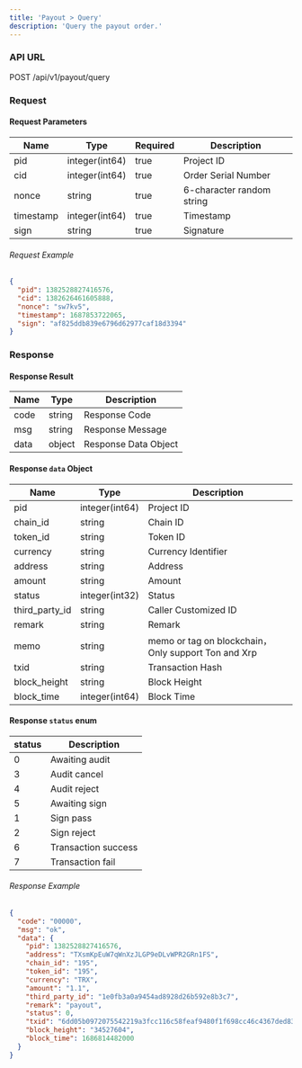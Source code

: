 ```yaml
---
title: 'Payout > Query'
description: 'Query the payout order.'
---
```


### API URL

POST /api/v1/payout/query

### Request

#### Request Parameters
| Name       | Type           | Required | Description          |
|------------|----------------|----------|----------------------|
| pid        | integer(int64) | true     | Project ID           |
| cid        | integer(int64) | true     | Order Serial Number  |
| nonce      | string         | true     | 6-character random string |
| timestamp  | integer(int64) | true     | Timestamp            |
| sign       | string         | true     | Signature            |


###### Request Example

```json
{
  "pid": 1382528827416576,
  "cid": 1382626461605888,
  "nonce": "sw7kv5",
  "timestamp": 1687853722065,
  "sign": "af825ddb839e6796d62977caf18d3394"
}
```

### Response

#### Response Result

| Name  | Type     | Description          |
| ----- | ------ | --------------------- |
| code  | string | Response Code           |
| msg   | string | Response Message        |
| data  | object | Response Data Object    |

#### Response `data` Object

| Name           | Type           | Description            |
|----------------|----------------|------------------------|
| pid            | integer(int64) | Project ID             |
| chain_id       | string         | Chain ID               |
| token_id       | string         | Token ID               |
| currency       | string         | Currency Identifier    |
| address        | string         | Address                |
| amount         | string         | Amount                 |
| status         | integer(int32) | Status                 |
| third_party_id | string         | Caller Customized ID   |
| remark         | string         | Remark                 |
| memo           | string         | memo or tag on blockchain，Only support Ton and Xrp   |
| txid           | string         | Transaction Hash       |
| block_height   | string         | Block Height           |
| block_time     | integer(int64) | Block Time             |

#### Response `status` enum

| status | Description            |
| ------ | ---------------------- |
| 0      | Awaiting audit     |
| 3      | Audit cancel      |
| 4      | Audit reject |
| 5      | Awaiting sign     |
| 1      | Sign pass    |
| 2      | Sign reject     |
| 6      | Transaction success     |
| 7      | Transaction fail     |

###### Response Example

```json
{
  "code": "00000",
  "msg": "ok",
  "data": {
    "pid": 1382528827416576,
    "address": "TXsmKpEuW7qWnXzJLGP9eDLvWPR2GRn1FS",
    "chain_id": "195",
    "token_id": "195",
    "currency": "TRX",
    "amount": "1.1",
    "third_party_id": "1e0fb3a0a9454ad8928d26b592e8b3c7",
    "remark": "payout",
    "status": 0,
    "txid": "6dd05b0972075542219a3fcc116c58feaf9480f1f698cc46c4367ded83955cfd",
    "block_height": "34527604",
    "block_time": 1686814482000
  }
}
```